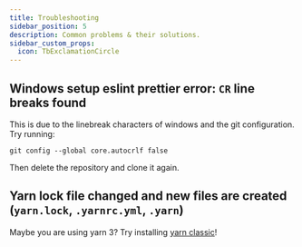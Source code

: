 ```yaml
---
title: Troubleshooting
sidebar_position: 5
description: Common problems & their solutions.
sidebar_custom_props:
  icon: TbExclamationCircle
---
```



## Windows setup eslint prettier error: `CR` line breaks found

This is due to the linebreak characters of windows and the git configuration. Try running:
```
git config --global core.autocrlf false
```

Then delete the repository and clone it again.


## Yarn lock file changed and new files are created (`yarn.lock`, `.yarnrc.yml`, `.yarn`)

Maybe you are using yarn 3? Try installing [yarn classic](https://classic.yarnpkg.com/lang/en/)!
